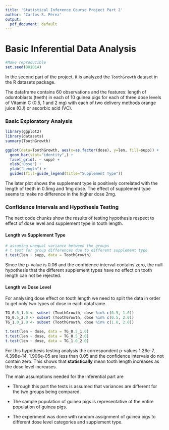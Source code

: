 ```yaml
---
title: 'Statistical Inference Course Project Part 2'
author: 'Carlos S. Pérez'
output:
  pdf_document: default
---
```


# Basic Inferential Data Analysis

```r
#Make reproducible
set.seed(881014)
```

  In the second part of the project, it is analyzed the `ToothGrowth` dataset in the R
datasets package.

The dataframe contains 60 observations and the features: length of odontoblasts (teeth) in each of 10 guinea pigs for each of three dose levels of Vitamin C (0.5, 1 and 2 mg) with each of two delivery methods orange juice (OJ) or ascorbic acid (VC).

### Basic Exploratory Analysis

```r
library(ggplot2)
library(datasets)
summary(ToothGrowth)
```

```r
ggplot(data=ToothGrowth, aes(x=as.factor(dose), y=len, fill=supp)) +
  geom_bar(stat="identity",) +
  facet_grid(. ~ supp) +
  xlab("Dose") + 
  ylab("Length") +
  guides(fill=guide_legend(title="Supplement Type"))
```

The later plot shows the supplement type is positively correlated with the length of teeth in 0.5mg and 1mg dose. The effect of supplement type seems to make no difference in the higher dose 2mg.

### Confidence Intervals and Hypothesis Testing

The next code chunks show the results of testing hypothesis respect to effect of dose level and supplement type in tooth length.

#### Length vs Supplement Type

```r

# assuming unequal variance between the groups
# t test for group differences due to different supplement type
t.test(len ~ supp, data = ToothGrowth)
```

Since the p-value is 0.06 and the confidence interval contains zero, the null hypothesis that the different supplement types have no effect on tooth length can not be rejected.

#### Length vs Dose Level

For analysing dose effect on tooth length we need to split the data in order to get only two types of dose in each dataframe.

```r
TG_0.5_1.0 <- subset (ToothGrowth, dose %in% c(0.5, 1.0)) 
TG_0.5_2.0 <- subset (ToothGrowth, dose %in% c(0.5, 2.0)) 
TG_1.0_2.0 <- subset (ToothGrowth, dose %in% c(1.0, 2.0)) 

t.test(len ~ dose, data = TG_0.5_1.0)
t.test(len ~ dose, data = TG_0.5_2.0)
t.test(len ~ dose, data = TG_1.0_2.0)

```

For this hypothesis testing analysis the correspondent p-values 1.26e-7, 4.398e-14, 1.906e-05 are less than 0.05 and the confidence intervals do not contain zero. This shows that **statistically** mean tooth length increases as the dose level increases. 

The main assumptions needed for the inferential part are

+ Through this part the tests is assumed that variances are different for the two groups being compared.

+ The sample population of guinea pigs is representative of the entire population of guinea pigs.

+ The experiment was done with random assignment of guinea pigs to different dose level categories and supplement type.
